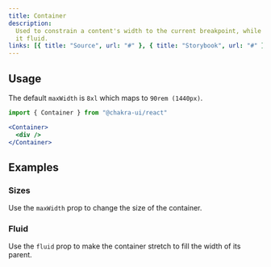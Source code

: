 ```yaml
---
title: Container
description:
  Used to constrain a content's width to the current breakpoint, while keeping
  it fluid.
links: [{ title: "Source", url: "#" }, { title: "Storybook", url: "#" }]
---
```


<ExampleTabs name="container-basic" />

## Usage

The default `maxWidth` is `8xl` which maps to `90rem (1440px)`.

```jsx
import { Container } from "@chakra-ui/react"
```

```jsx
<Container>
  <div />
</Container>
```

## Examples

### Sizes

Use the `maxWidth` prop to change the size of the container.

<ExampleTabs name="container-with-sizes" />

### Fluid

Use the `fluid` prop to make the container stretch to fill the width of its
parent.

<ExampleTabs name="container-with-fluid" />
